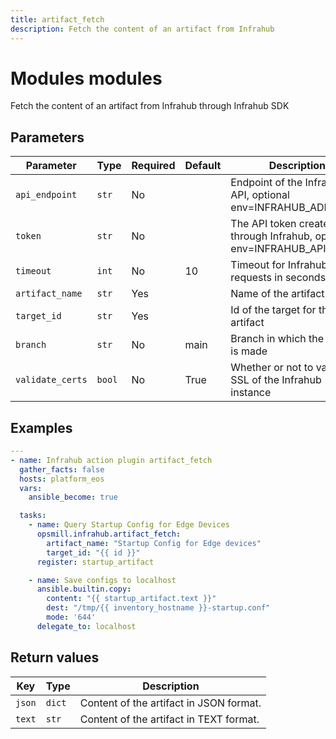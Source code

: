 ```yaml
---
title: artifact_fetch
description: Fetch the content of an artifact from Infrahub
---
```


# Modules modules

Fetch the content of an artifact from Infrahub through Infrahub SDK

## Parameters

| Parameter | Type | Required | Default | Description |
|-----------|------|----------|---------|-------------|
| `api_endpoint` | `str` | No |  | Endpoint of the Infrahub API, optional env=INFRAHUB_ADDRESS |
| `token` | `str` | No |  | The API token created through Infrahub, optional env=INFRAHUB_API_TOKEN |
| `timeout` | `int` | No | 10 | Timeout for Infrahub requests in seconds |
| `artifact_name` | `str` | Yes |  | Name of the artifact |
| `target_id` | `str` | Yes |  | Id of the target for this artifact |
| `branch` | `str` | No | main | Branch in which the request is made |
| `validate_certs` | `bool` | No | True | Whether or not to validate SSL of the Infrahub instance |

## Examples

```yaml
---
- name: Infrahub action plugin artifact_fetch
  gather_facts: false
  hosts: platform_eos
  vars:
    ansible_become: true

  tasks:
    - name: Query Startup Config for Edge Devices
      opsmill.infrahub.artifact_fetch:
        artifact_name: "Startup Config for Edge devices"
        target_id: "{{ id }}"
      register: startup_artifact

    - name: Save configs to localhost
      ansible.builtin.copy:
        content: "{{ startup_artifact.text }}"
        dest: "/tmp/{{ inventory_hostname }}-startup.conf"
        mode: '644'
      delegate_to: localhost
```

## Return values

| Key | Type | Description |
|-----|------|-------------|
| `json` | `dict` | Content of the artifact in JSON format. |
| `text` | `str` | Content of the artifact in TEXT format. |
